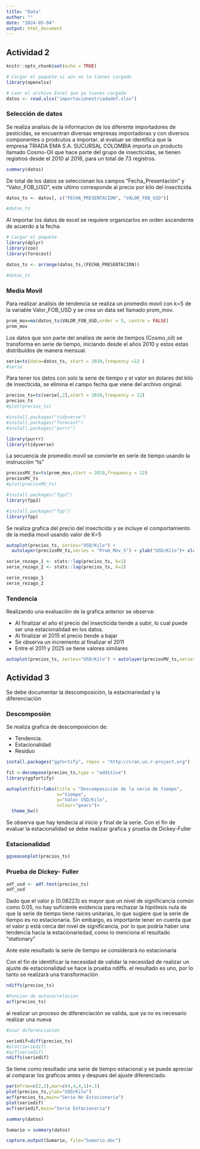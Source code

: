 ```yaml
---
title: "Data"
author: ""
date: "2024-05-04"
output: html_document
---
```


<h2>Actividad 2</h2>

```r
knitr::opts_chunk$set(echo = TRUE)
```

```r
# Cargar el paquete si aún no lo tienes cargado
library(openxlsx)

# Leer el archivo Excel que ya tienes cargado
datos <- read.xlsx("importacionestriadadef.xlsx")

```



<h3>Selección de datos</h3>

<p>
Se realiza analisis de la informacion de los diferente importadores de pesticidas, se encuentran diversas empresas importadoras y con diversos componentes o prodcutos a importar. al evaluar se identifica que la empresa TRIADA EMA S.A. SUCURSAL COLOMBIA importa un producto llamado Cosmo-Oil que hace parte del grupo de insecticidas, se tienen registros desde el 2010 al 2016, para un total de 73 registros.
</p>

```r
summary(datos)
```

<p>
De total de los datos se seleccionan los campos "Fecha_Presentación" y "Valor_FOB_USD", este ultimo corresponde al precio por kilo del insecticida.

</p>

```r
datos_ts <- datos[, c("FECHA_PRESENTACION", "VALOR_FOB_USD")]

#datos_ts

```
<p>
Al importar los datos de excel se requiere organizarlos en orden ascendente de acuerdo a la fecha.

</p>
```r

# Cargar el paquete
library(dplyr)
library(zoo)
library(forecast)

datos_ts <- arrange(datos_ts,(FECHA_PRESENTACION))

#datos_ts
```
</p>

<h3>Media Movil</h3>

<p>

Para realizar analisìs de tendencia se realiza un promedio movil con k=5 de la variable Valor_FOB_USD y se crea un data set llamado prom_mov.

</p>
```r
prom_mov=ma(datos_ts$VALOR_FOB_USD,order = 5, centre = FALSE)
prom_mov
```

<p>
Los datos que son parte del analisis de serie de tiempos (Cosmo_oil) se transforma en serie de tiempo, iniciando desde el años 2010 y estos estas distribuidos de manera mensual.

</p>

```r
serie=ts(data=datos_ts, start = 2010,frequency =12 )
#serie
```
<p>
Para tener los datos con solo la serie de tiempo y el valor en dolares del kilo de insecticida, se elimina el campo fecha que viene del archivo original.
</p>

```r
precios_ts=ts(serie[,2],start = 2010,frequency = 12)
precios_ts
#plot(precios_ts)
```

```r
#install.packages("tidyverse")
#install.packages("forecast")
#install.packages("purrr")

library(purrr)
library(tidyverse)

```

<p>
La secuencia de promedio movil se convierte en serie de tiempo usando la instrucciòn "ts"
</p>

```r
preciosMV_ts=ts(prom_mov,start = 2010,frequency = 12)
preciosMV_ts
#plot(preciosMV_ts)

```

</p>
```r
#install.packages("fpp2")
library(fpp2)

#install.packages("fpp")
library(fpp)

```
</p>

Se realiza grafica del precio del insecticida y se incluye el comportamiento de la media movil usando valor de K=5
</p>



```r



autoplot(precios_ts, series="USD/Kilo") +
  autolayer(preciosMV_ts,series = "Prom_Mov_5") + ylab("USD/Kilo")+ xlab("tiempo")


```


```r
serie_rezago_1 <- stats::lag(precios_ts, k=1)
serie_rezago_2 <- stats::lag(precios_ts, k=2)

serie_rezago_1
serie_rezago_2
```
<h3> Tendencia</h3>


<p>
Realizando una evaluaciòn de la grafica anterior se observa:

 <ul>
    <li>Al finalizar el año el precio del insecticida tiende a subir, lo cual puede ser una estacionalidad en los datos.</li>
    <li>Al finalizar el 2015 el precio tiende a bajar</li>
    <li>Se observa un incremento al finalizar el 2011</li>
    <li>Entre el 2011 y 2025 se tiene valores similares</li>
  </ul>
</p>
```r

autoplot(precios_ts, series="USD/Kilo") + autolayer(preciosMV_ts,series = "Prom_Mov_5") + autolayer(serie_rezago_1, series="Rezago_1") + autolayer(serie_rezago_2, series="Rezago_2")+ ylab("USD/Kilo")+ xlab("tiempo")

```

<h2>Actividad 3</h2>

<p>Se debe documentar la descomposiciòn, la estacinariedad y la diferenciaciòn</p>

<h3>Descomposiòn</h3>

Se realiza grafica de descomposicion de:

 <ul>
    <li>Tendencia.</li>
    <li>Estacionalidad</li>
    <li>Residuo</li>
  </ul>



```r
install.packages("ggfortify", repos = "http://cran.us.r-project.org")

fit <-decompose(precios_ts,type = "additive")
library(ggfortify)

autoplot(fit)+labs(title = "Descomposición de la serie de tiempo",
                   x="tiempo",
                   y="Valor USD/Kilo",
                   colour="gears")+
  theme_bw()
```
<p>
Se observa que hay tendecia al inicio y final de la serie. 
Con el fin de evaluar la estacionalidad se debe realizar grafica y prueba de Dickey-Fuller
</p>

<h3>Estacionalidad</h3>


```r
ggseasonplot(precios_ts)
```
<h3>Prueba de Dickey- Fuller</h3>



```r
adf_usd <- adf.test(precios_ts)
adf_usd
```

<p>
Dado que el valor p (0.08223) es mayor que un nivel de significancia común como 0.05, no hay suficiente evidencia para rechazar la hipótesis nula de que la serie de tiempo tiene raíces unitarias, lo que sugiere que la serie de tiempo es no estacionaria. Sin embargo, es importante tener en cuenta que el valor p está cerca del nivel de significancia, por lo que podría haber una tendencia hacia la estacionariedad, como lo menciona el resultado "stationary"

Ante este resultado la serie de tiempo se considerarà no estacionaria

Con el fin de identificar la necesidad de validar la necesidad de realizar un ajuste de estacionalidad se hace la prueba ndiffs. el resultado es uno, por lo tanto se realizarà una transformaciòn
</p>

```r
ndiffs(precios_ts)
```


```r
#Funcion de autocorrelacion
acf(precios_ts)
```
<p>al realizar un proceso de diferenciaciòn se valida, que ya no es necesario realizar una nueva</p>

```r
#usar diferenciacion

seriedif=diff(precios_ts)
#plot(seriedif)
#acf(seriedif)
ndiffs(seriedif)


```
<p>
Se tiene como resultado una serie de tiempo estacional y se puede apreciar al comparar los graficos antes y despues del ajuste diferenciado.

</p>

```r

par(mfrow=c(2,2),mar=c(4,4,4,1)+.1)
plot(precios_ts,ylab="USD/Kilo")
acf(precios_ts,main="Serie No Estacionaria")
plot(seriedif)
acf(seriedif,main="Serie Estacionaria")

```

```r
summary(datos)

Sumario = summary(datos)

capture.output(Sumario, file="Sumario.doc")
```

